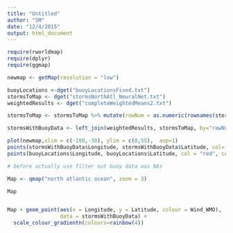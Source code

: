 ```yaml
---
title: "Untitled"
author: "SM"
date: "12/4/2015"
output: html_document
---
```


```r
require(rworldmap)
require(dplyr)
require(ggmap)

```


```r

newmap <- getMap(resolution = "low")

buoyLocations <-dget("buoyLocationsFixed.txt")
stormsToMap <- dget("stormsNorthAtl_NeuralNet.txt")
weightedResults <- dget("completeWeightedMeans2.txt")

stormsToMap <- stormsToMap %>% mutate(rowNum = as.numeric(rownames(stormsToMap)))

stormsWithBuoyData <- left_join(weightedResults, stormsToMap, by="rowNum")

plot(newmap,xlim = c(-100,-30), ylim = c(0,55),  asp=1)
points(stormsWithBuoyData$Longitude, stormsWithBuoyData$Latitude, col= "blue", cex =0.6)
points(buoyLocations$Longitude, buoyLocations$Latitude, col = "red", cex = 0.6, pch=16)


```



```r

# before actually use filter out buoy data was NAs

Map <- qmap("north atlantic ocean", zoom = 3)

Map


Map + geom_point(aes(x = Longitude, y = Latitude, colour = Wind_WMO), 
                 data = stormsWithBuoyData) + 
  scale_colour_gradientn(colours=rainbow(4))

```
